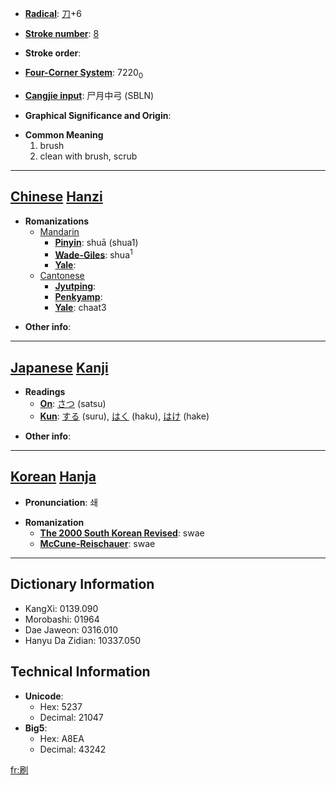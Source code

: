 * '''[[Wiktionary:Chinese radical index| Radical]]''': [[Wiktionary:Chinese radical index 刀|刀]]+6

* '''[[Wiktionary:Chinese total strokes index|Stroke number]]''': [[Wiktionary:Chinese total strokes index 8|8]]

* '''Stroke order''': 

* '''[[Wiktionary:Chinese four corner index|Four-Corner System]]''': 7220<sub>0</sub>

* '''[[Wiktionary:Chinese Cangjie index|Cangjie input]]''': 尸月中弓 (SBLN)

* '''Graphical Significance and Origin''': 

* '''Common Meaning'''
*#brush
*# clean with brush, scrub


----

== [[Chinese]] [[Hanzi]] ==

* '''Romanizations'''
** [[Mandarin]]
*** '''[[Pinyin]]''': shuā (shua1)
*** '''[[Wade-Giles]]''': shua<sup>1</sup>
*** '''[[Yale]]''': 
**[[Cantonese]]
***'''[[Jyutping]]''':
***'''[[Penkyamp]]''': 
***'''[[Yale]]''': chaat3

* '''Other info''': 

----

== [[Japanese]] [[Kanji]] ==

* '''Readings'''
** '''[[On]]''': [[さつ]] (satsu)
** '''[[Kun]]''': [[する]] (suru), [[はく]] (haku), [[はけ]] (hake)

* '''Other info''':  

----

== [[Korean]] [[Hanja]] ==

* '''Pronunciation''': 쇄

* '''Romanization'''
** '''[[The 2000 South Korean Revised Romanization|The 2000 South Korean Revised]]''': swae
** '''[[McCune-Reischauer]]''': swae

----

== Dictionary Information ==

* KangXi: 0139.090
* Morobashi: 01964
* Dae Jaweon: 0316.010
* Hanyu Da Zidian: 10337.050

== Technical Information ==

* '''Unicode''':
** Hex: 5237
** Decimal: 21047
* '''Big5''':
** Hex: A8EA
** Decimal: 43242

[[fr:刷]]